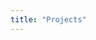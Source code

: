 ```yaml
---
title: "Projects"
---
```


```{=HTML}
<head>

  <meta charset="UTF-8">
  <link rel="stylesheet" href="page_styles/index-styles.css">
  <link rel="stylesheet" href="https://cdnjs.cloudflare.com/ajax/libs/normalize/5.0.0/normalize.min.css">

</head>

<body>
<div class="background"></div>
</body>
```